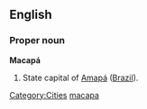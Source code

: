 ==English==

===Proper noun===
'''Macapá'''

#State capital of [[Amapá]] ([[Brazil]]).

[[Category:Cities]]
[[Category:English words spelled with diacritics|macapa]]